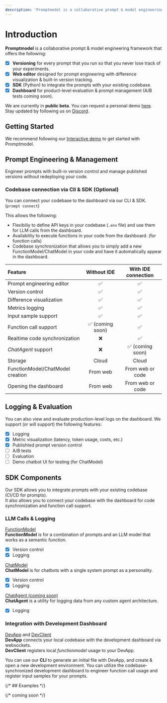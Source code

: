 ```yaml
---
description: 'Promptmodel is a collaborative prompt & model engineering framework with built-in versioning, logging, and difference visualization.'
---
```


# Introduction

**Promptmodel** is a collaborative prompt & model engineering framework that offers the following:

- [x] **Versioning** for every prompt that you run so that you never lose track of your experiments.
- [x] **Web editor** designed for prompt engineering with difference visualization & built-in version tracking.
- [x] **SDK** (Python) to integrate the prompts with your existing codebase.
- [x] **Dashboard** for product-level evaluation & prompt management (A/B tests coming soon).

We are currently in **public beta**. You can request a personal demo [here](./schedule-demo.mdx).  
Stay updated by following us on [Discord](https://discord.gg/2Y36M36tZf).

## Getting Started

We recommend following our [Interactive demo](./demo) to get started with Promptmodel.

## Prompt Engineering & Management

Engineer prompts with built-in version control and manage published versions without redeploying your code.

### Codebase connection via ClI & SDK (Optional)

You can connect your codebase to the dashboard via our CLI & SDK. (`prompt connect`)

This allows the following:

- Flexibiliy to define API keys in your codebase (`.env` file) and use them for LLM calls from the dashboard.
- Availability to execute functions in your code from the dashboard. (for function calls)
- Codebase synchronization that allows you to simply add a new FunctionModel/ChatModel in your code and have it automatically appear in the dashboard.

| Feature                        |   Without IDE    | With IDE connection |
| :----------------------------- | :--------------: | :-----------------: |
| Prompt engineering editor      |        ✅        |         ✅          |
| Version control                |        ✅        |         ✅          |
| Difference visualization       |        ✅        |         ✅          |
| Metrics logging                |        ✅        |         ✅          |
| Input sample support           |        ✅        |         ✅          |
| Function call support          | ✅ (coming soon) |         ✅          |
| Realtime code synchronization  |        ❌        |         ✅          |
| _ChatAgent_ support            |        ❌        |  ✅ (coming soon)   |
| Storage                        |      Cloud       |        Cloud        |
| FunctionModel/ChatModel creation |     From web     |  From web or code   |
| Opening the dashboard          |     From web     |  From web or code   |

## Logging & Evaluation

You can also view and evaluate production-level logs on the dashboard.
We support (or will support) the following features:

- [x] Logging
- [x] Metric visualization (latency, token usage, costs, etc.)
- [x] Publishted prompt version control
- [ ] A/B tests
- [ ] Evaluation
- [ ] Demo chatbot UI for testing (for ChatModel)

## SDK Components

Our SDK allows you to integrate prompts with your existing codebase (CI/CD for prompts).  
It also allows you to connect your codebase with the dashboard for code synchronization and function call support.

### LLM Calls & Logging

[FunctionModel](/docs/python-sdk/functionmodel)  
**FunctionModel** is for a combination of prompts and an LLM model that works as a semantic function.

- [x] Version control
- [x] Logging

[ChatModel](/docs/python-sdk/chatmodel)  
**ChatModel** is for chatbots with a single system prompt as a personality.

- [x] Version control
- [x] Logging

[ChatAgent (coming soon)]()  
**ChatAgent** is a utility for logging data from any custom agent architecture.

- [x] Logging

### Integration with Development Dashboard

[DevApp]() and [DevClient]()  
**DevApp** connects your local codebase with the development dashboard via websockets.  
**DevClient** registers local _functionmodel_ usage to your DevApp.

You can use our **CLI** to generate an initial file with DevApp, and create & open a new development environment.
You can utilize the codebase-synchronized development dashboard to engineer function call usage and register input samples for your prompts.

{/* ## Examples */}

{/* coming soon */}
